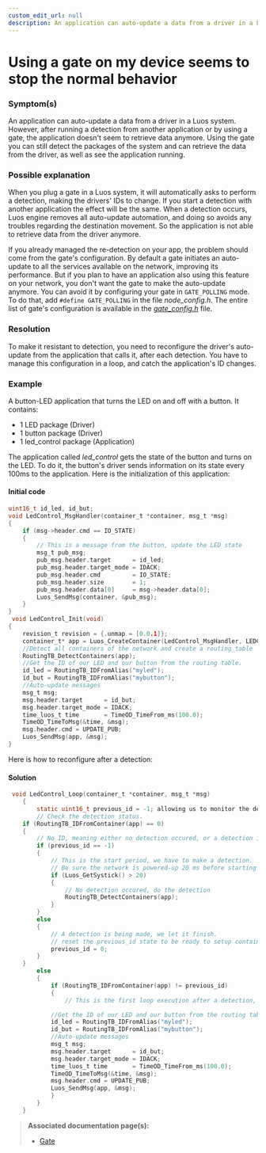 ```yaml
---
custom_edit_url: null
description: An application can auto-update a data from a driver in a Luos system.
---
```


# Using a gate on my device seems to stop the normal behavior

### Symptom(s)

An application can auto-update a data from a driver in a Luos system. However, after running a detection from another application or by using a gate, the application doesn't seem to retrieve data anymore.
Using the gate you can still detect the packages of the system and can retrieve the data from the driver, as well as see the application running.

### Possible explanation

When you plug a gate in a Luos system, it will automatically asks to perform a detection, making the drivers' IDs to change. If you start a detection with another application the effect will be the same.
When a detection occurs, Luos engine removes all auto-update automation, and doing so avoids any troubles regarding the destination movement. So the application is not able to retrieve data from the driver anymore.

If you already managed the re-detection on your app, the problem should come from the gate's configuration.
By default a gate initiates an auto-update to all the services available on the network, improving its performance. But if you plan to have an application also using this feature on your network, you don't want the gate to make the auto-update anymore. You can avoid it by configuring your gate in `GATE_POLLING` mode.
To do that, add `#define GATE_POLLING` in the file _node_config.h_. The entire list of gate's configuration is available in the <a href="https://github.com/Luos-io/luos_engine/blob/main/tool_services/gate/gate_config.h" target="_blank" rel="external nofollow">_gate_config.h_</a> file.

### Resolution

To make it resistant to detection, you need to reconfigure the driver's auto-update from the application that calls it, after each detection. You have to manage this configuration in a loop, and catch the application's ID changes.

### Example

A button-LED application that turns the LED on and off with a button. It contains:

- 1 LED package (Driver)
- 1 button package (Driver)
- 1 led_control package (Application)

The application called _led_control_ gets the state of the button and turns on the LED. To do it, the button's driver sends information on its state every 100ms to the application. Here is the initialization of this application:

#### Initial code

```c
uint16_t id_led, id_but;
void LedControl_MsgHandler(container_t *container, msg_t *msg)
{
    if (msg->header.cmd == IO_STATE)
    {
        // This is a message from the button, update the LED state
        msg_t pub_msg;
        pub_msg.header.target      = id_led;
        pub_msg.header.target_mode = IDACK;
        pub_msg.header.cmd         = IO_STATE;
        pub_msg.header.size        = 1;
        pub_msg.header.data[0]     = msg->header.data[0];
        Luos_SendMsg(container, &pub_msg);
    }
}
 void LedControl_Init(void)
{
    revision_t revision = {.unmap = [0.0.1]};
    container_t* app = Luos_CreateContainer(LedControl_MsgHandler, LEDCONTROL_APP, "App_LedControl", revision);
    //Detect all containers of the network and create a routing_table
    RoutingTB_DetectContainers(app);
    //Get the ID of our LED and our button from the routing table.
    id_led = RoutingTB_IDFromAlias("myled");
    id_but = RoutingTB_IDFromAlias("mybutton");
    //Auto-update messages
    msg_t msg;
    msg.header.target      = id_but;
    msg.header.target_mode = IDACK;
    time_luos_t time       = TimeOD_TimeFrom_ms(100.0);
    TimeOD_TimeToMsg(&time, &msg);
    msg.header.cmd = UPDATE_PUB;
    Luos_SendMsg(app, &msg);
}
```

Here is how to reconfigure after a detection:

#### Solution

```c
 void LedControl_Loop(container_t *container, msg_t *msg)
    {
        static uint16_t previous_id = -1; allowing us to monitor the detection state
        // Check the detection status.
    if (RoutingTB_IDFromContainer(app) == 0)
    {
        // No ID, meaning either no detection occured, or a detection is occuring right now.
        if (previous_id == -1)
        {
            // This is the start period, we have to make a detection.
            // Be sure the network is powered-up 20 ms before starting a detection
            if (Luos_GetSystick() > 20)
            {
                // No detection occured, do the detection
                RoutingTB_DetectContainers(app);
            }
        }
        else
        {
            // A detection is being made, we let it finish.
            // reset the previous_id state to be ready to setup container at the end of detection:
            previous_id = 0;
        }
    }
        else
        {
            if (RoutingTB_IDFromContainer(app) != previous_id)
            {
                // This is the first loop execution after a detection, here goes the initial configuration:

            //Get the ID of our LED and our button from the routing table.
            id_led = RoutingTB_IDFromAlias("myled");
            id_but = RoutingTB_IDFromAlias("mybutton");
            //Auto-update messages
            msg_t msg;
            msg.header.target      = id_but;
            msg.header.target_mode = IDACK;
            time_luos_t time       = TimeOD_TimeFrom_ms(100.0);
            TimeOD_TimeToMsg(&time, &msg);
            msg.header.cmd = UPDATE_PUB;
            Luos_SendMsg(app, &msg);
            }
        }
    }

```

> **Associated documentation page(s):**
>
> - [Gate](/docs/tools/gate)
